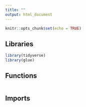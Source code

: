```yaml
---
title: ""
output: html_document
---
```


```r
knitr::opts_chunk$set(echo = TRUE)
```

## Libraries

```r
library(tidyverse)
library(glue)
```

## Functions

```r

```

## Imports

```r

```

